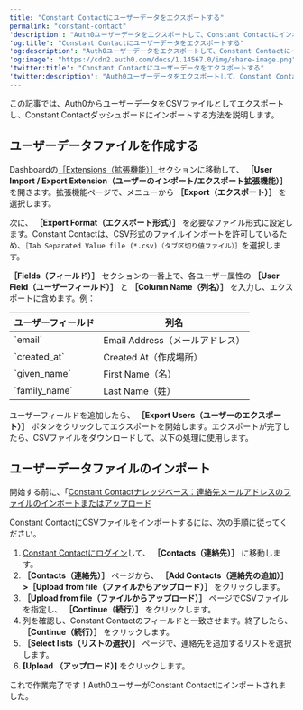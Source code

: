 ```yaml
---
title: "Constant Contactにユーザーデータをエクスポートする"
permalink: "constant-contact"
'description': "Auth0ユーザーデータをエクスポートして、Constant Contactにインポートする方法を説明します。"
'og:title': "Constant Contactにユーザーデータをエクスポートする"
'og:description': "Auth0ユーザーデータをエクスポートして、Constant Contactにインポートする方法を説明します。"
'og:image': "https://cdn2.auth0.com/docs/1.14567.0/img/share-image.png"
'twitter:title': "Constant Contactにユーザーデータをエクスポートする"
'twitter:description': "Auth0ユーザーデータをエクスポートして、Constant Contactにインポートする方法を説明します。"
---
```


この記事では、Auth0からユーザーデータをCSVファイルとしてエクスポートし、Constant Contactダッシュボードにインポートする方法を説明します。

## ユーザーデータファイルを作成する

Dashboardの[［Extensions（拡張機能）］](https://manage.auth0.com/#/extensions)セクションに移動して、 **［User Import / Export Extension（ユーザーのインポート/エクスポート拡張機能）］** を開きます。拡張機能ページで、メニューから **［Export（エクスポート）］** を選択します。

次に、 **［Export Format（エクスポート形式）］** を必要なファイル形式に設定します。Constant Contactは、CSV形式のファイルインポートを許可しているため、`［Tab Separated Value file (*.csv)（タブ区切り値ファイル）］`を選択します。

**［Fields（フィールド）］** セクションの一番上で、各ユーザー属性の **［User Field（ユーザーフィールド）］** と **［Column Name（列名）］** を入力し、エクスポートに含めます。例：

<table class="table"><thead>
<tr>
<th>ユーザーフィールド</th>
<th>列名</th>
</tr>
</thead>
<tbody>
<tr>
<td>`email`</td>
<td>Email Address（メールアドレス）</td>
</tr>
<tr>
<td>`created_at`</td>
<td>Created At（作成場所）</td>
</tr>
<tr>
<td>`given_name`</td>
<td>First Name（名）</td>
</tr>
<tr>
<td>`family_name`</td>
<td>Last Name（姓）</td>
</tr>
</tbody>
</table>

ユーザーフィールドを追加したら、 **［Export Users（ユーザーのエクスポート）］** ボタンをクリックしてエクスポートを開始します。エクスポートが完了したら、CSVファイルをダウンロードして、以下の処理に使用します。

## ユーザーデータファイルのインポート

開始する前に、「[Constant Contactナレッジベース：連絡先メールアドレスのファイルのインポートまたはアップロード](https://knowledgebase.constantcontact.com/articles/KnowledgeBase/5296-import-or-upload-a-file-of-contact-email-addresses)

Constant ContactにCSVファイルをインポートするには、次の手順に従ってください。

1. [Constant Contactにログイン](https://login.constantcontact.com)して、 **［Contacts（連絡先）］** に移動します。
2. **［Contacts（連絡先）］** ページから、 **［Add Contacts（連絡先の追加）］>［Upload from file（ファイルからアップロード）］** をクリックします。
3. **［Upload from file（ファイルからアップロード）］** ページでCSVファイルを指定し、 **［Continue（続行）］** をクリックします。
4. 列を確認し、Constant Contactのフィールドと一致させます。終了したら、 **［Continue（続行）］** をクリックします。
5. **［Select lists（リストの選択）］** ページで、連絡先を追加するリストを選択します。
6. **[Upload （アップロード）]** をクリックします。

これで作業完了です！Auth0ユーザーがConstant Contactにインポートされました。